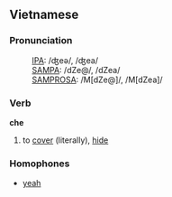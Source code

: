 ==Vietnamese==

===Pronunciation===
:[[International Phonetic Alphabet|IPA]]: /ʤeə/, /ʤea/
:[[SAMPA]]: /dZe@/, /dZea/
:[[SAMPROSA]]: /M[dZe@]/, /M[dZea]/

===Verb===
'''che'''

#to [[cover]] (literally), [[hide]]

===Homophones===
*[[yeah]]